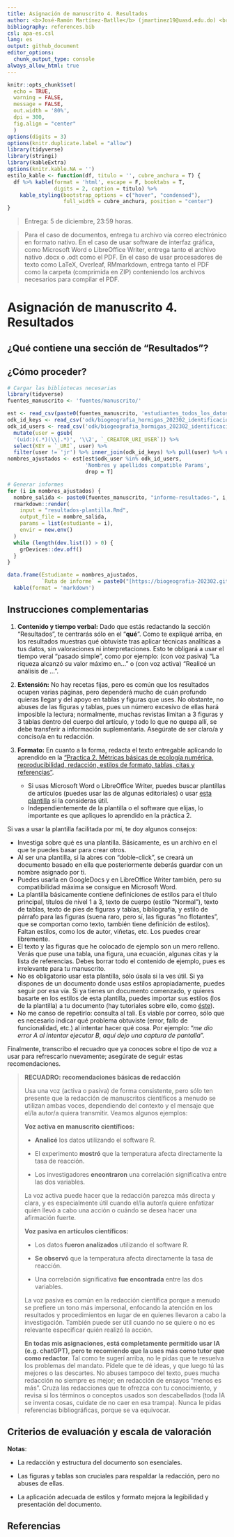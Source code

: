 ```yaml
---
title: Asignación de manuscrito 4. Resultados
author: <b>José-Ramón Martínez-Batlle</b> (jmartinez19@uasd.edu.do) <br> Facultad de Ciencias, Universidad Autónoma de Santo Domingo (UASD) <br> Santo Domingo, República Dominicana
bibliography: references.bib
csl: apa-es.csl
lang: es
output: github_document
editor_options: 
  chunk_output_type: console
always_allow_html: true
---
```


<!-- README.md se genera a partir de README.Rmd. Por favor, edita ese archivo. -->

```r
knitr::opts_chunk$set(
  echo = TRUE,
  warning = FALSE,
  message = FALSE,
  out.width = '80%',
  dpi = 300,
  fig.align = "center"
  )
options(digits = 3)
options(knitr.duplicate.label = "allow")
library(tidyverse)
library(stringi)
library(kableExtra)
options(knitr.kable.NA = '')
estilo_kable <- function(df, titulo = '', cubre_anchura = T) {
  df %>% kable(format = 'html', escape = F, booktabs = T,
               digits = 2, caption = titulo) %>%
    kable_styling(bootstrap_options = c("hover", "condensed"),
                  full_width = cubre_anchura, position = "center")
}
```

> Entrega: 5 de diciembre, 23:59 horas.

> Para el caso de documentos, entrega tu archivo vía correo electrónico en formato nativo. En el caso de usar software de interfaz gráfica, como Microsoft Word o LibreOffice Writer, entrega tanto el archivo nativo .docx o .odt como el PDF. En el caso de usar procesadores de texto como LaTeX, Overleaf, RMmarkdown, entrega tanto el PDF como la carpeta (comprimida en ZIP) conteniendo los archivos necesarios para compilar el PDF.


# Asignación de manuscrito 4. Resultados

## ¿Qué contiene una sección de "Resultados"?


## ¿Cómo proceder?



```r
# Cargar las bibliotecas necesarias
library(tidyverse)
fuentes_manuscrito <- 'fuentes/manuscrito/'
```


<!-- Formularios de ODK, listas estudiantes -->

```r
est <- read_csv(paste0(fuentes_manuscrito, 'estudiantes_todos_los_datos.csv'))
odk_id_keys <- read_csv('odk/biogeografia_hormigas_202302_identificacion/Biogeografía Hormigas 202302 IDENTIFICACION.csv') %>% select(KEY)
odk_id_users <- read_csv('odk/biogeografia_hormigas_202302_identificacion/Biogeografía Hormigas 202302 IDENTIFICACION_extraido_postgres.csv') %>%
  mutate(user = gsub(
  '(uid:)(.*)(\\|.*)', '\\2', `_CREATOR_URI_USER`)) %>% 
  select(KEY = `_URI`, user) %>% 
  filter(user != 'jr') %>% inner_join(odk_id_keys) %>% pull(user) %>% unique()
nombres_ajustados <- est[est$odk_user %in% odk_id_users,
                         'Nombres y apellidos compatible Params',
                         drop = T]
```



```r
# Generar informes
for (i in nombres_ajustados) {
  nombre_salida <- paste0(fuentes_manuscrito, "informe-resultados-", i, ".html")
  rmarkdown::render(
    input = "resultados-plantilla.Rmd",
    output_file = nombre_salida,
    params = list(estudiante = i),
    envir = new.env()
  )
  while (length(dev.list()) > 0) {
    grDevices::dev.off()
  }
}
```



```r
data.frame(Estudiante = nombres_ajustados,
           `Ruta de informe` = paste0("[https://biogeografia-202302.github.io/manuscrito/", fuentes_manuscrito, "informe-resultados-", nombres_ajustados, ".html](https://biogeografia-202302.github.io/manuscrito/", fuentes_manuscrito, "informe-resultados-", nombres_ajustados, ".html)"), check.names = F) %>% 
  kable(format = 'markdown')
```



## Instrucciones complementarias

1. **Contenido y tiempo verbal:** Dado que estás redactando la sección "Resultados", te centrarás sólo en el "**qué**". Como te expliqué arriba, en los resultados muestras qué obtuviste tras aplicar técnicas analíticas a tus datos, sin valoraciones ni interpretaciones. Esto te obligará a usar el tiempo veral "pasado simple", como por ejemplo: (con voz pasiva) "La riqueza alcanzó su valor máximo en..." o (con voz activa) "Realicé un análisis de ...".

2. **Extensión:** No hay recetas fijas, pero es común que los resultados ocupen varias páginas, pero dependerá mucho de cuán profundo quieras llegar y del apoyo en tablas y figuras que uses. No obstante, no abuses de las figuras y tablas, pues un número excesivo de ellas hará imposible la lectura; normalmente, muchas revistas limitan a 3 figuras y 3 tablas dentro del cuerpo del artículo, y todo lo que no quepa allí, se debe transferir a información suplementaria. Asegúrate de ser claro/a y conciso/a en tu redacción.

3. **Formato:** En cuanto a la forma, redacta el texto entregable aplicando lo aprendido en la ["Practica 2. Métricas básicas de ecología numérica, reproducibilidad, redacción, estilos de formato, tablas, citas y referencias"](https://github.com/biogeografia-202302/practicas/blob/main/practica-02.md). 
   * Si usas Microsoft Word o LibreOffice Writer, puedes buscar plantillas de artículos (puedes usar las de algunas editoriales) o usar [esta plantilla](data/plantilla-manuscrito.dotx) si la consideras útil.
   * Independientemente de la plantilla o el software que elijas, lo importante es que apliques lo aprendido en la práctica 2.

Si vas a usar la plantilla facilitada por mí, te doy algunos consejos:

- Investiga sobre qué es una plantilla. Básicamente, es un archivo en el que te puedes basar para crear otros.
- Al ser una plantilla, si la abres con "doble-click", se creará un documento basado en ella que posteriormente deberás guardar con un nombre asignado por ti.
- Puedes usarla en GoogleDocs y en LibreOffice Writer también, pero su compatibilidad máxima se consigue en Microsoft Word.
- La plantilla básicamente contiene definiciones de estilos para el título principal, títulos de nivel 1 a 3, texto de cuerpo (estilo "Normal"), texto de tablas, texto de pies de figuras y tablas, bibliografía, y estilo de párrafo para las figuras (suena raro, pero sí, las figuras "no flotantes", que se comportan como texto, también tiene definición de estilos). Faltan estilos, como los de autor, viñetas, etc. Los puedes crear libremente.
- El texto y las figuras que he colocado de ejemplo son un mero relleno. Verás que puse una tabla, una figura, una ecuación, algunas citas y la lista de referencias. Debes borrar todo el contenido de ejemplo, pues es irrelevante para tu manuscrito.
- No es obligatorio usar esta plantilla, sólo úsala si la ves útil. Si ya dispones de un documento donde usas estilos apropiadamente, puedes seguir por esa vía. Si ya tienes un documento comenzado, y quieres basarte en los estilos de esta plantilla, puedes importar sus estilos (los de la plantilla) a tu documento (hay tutoriales sobre ello, como [éste](https://www.youtube.com/watch?v=YG7FhZvR2Do)).
- No me canso de repetirlo: consulta al tali. Es viable por correo, sólo que es necesario indicar qué problema obtuviste (error, fallo de funcionalidad, etc.) al intentar hacer qué cosa. Por ejemplo: "*me dio error A al intentar ejecutar B, aquí dejo una captura de pantalla*".

Finalmente, transcribo el recuadro que ya conoces sobre el tipo de voz a usar para refrescarlo nuevamente; asegúrate de seguir estas recomendaciones.

> **RECUADRO: recomendaciones básicas de redacción**
> 
> Usa una voz (activa o pasiva) de forma consistente, pero sólo ten presente que la redacción de manuscritos científicos a menudo se utilizan ambas voces, dependiendo del contexto y el mensaje que el/la autor/a quiera transmitir. Veamos algunos ejemplos:
> 
> **Voz activa en manuscrito científicos:**
> 
> - **Analicé** los datos utilizando el software R.
> 
> - El experimento **mostró** que la temperatura afecta directamente la tasa de reacción.
> 
> - Los investigadores **encontraron** una correlación significativa entre las dos variables.
> 
> La voz activa puede hacer que la redacción parezca más directa y clara, y es especialmente útil cuando el/la autor/a quiere enfatizar quién llevó a cabo una acción o cuándo se desea hacer una afirmación fuerte.
> 
> **Voz pasiva en artículos científicos:**
> 
> - Los datos **fueron analizados** utilizando el software R.
> 
> - **Se observó** que la temperatura afecta directamente la tasa de reacción.
> 
> - Una correlación significativa **fue encontrada** entre las dos variables.
> 
> La voz pasiva es común en la redacción científica porque a menudo se prefiere un tono más impersonal, enfocando la atención en los resultados y procedimientos en lugar de en quienes llevaron a cabo la investigación. También puede ser útil cuando no se quiere o no es relevante especificar quién realizó la acción.
> 
> **En todas mis asignaciones, está completamente permitido usar IA (e.g. chatGPT), pero te recomiendo que la uses más como tutor que como redactor**. Tal como te sugerí arriba, no le pidas que te resuelva los problemas del mandato. Pídele que te dé ideas, y que luego tú las mejores o las descartes. No abuses tampoco del texto, pues mucha redacción no siempre es mejor; en redacción de ensayos "menos es más". Cruza las redacciones que te ofrezca con tu conocimiento, y revisa si los términos o conceptos usados son descabellados (toda IA se inventa cosas, cuidate de no caer en esa trampa). Nunca le pidas referencias bibliográficas, porque se va equivocar.

## Criterios de evaluación y escala de valoración



**Notas**:

- La redacción y estructura del documento son esenciales.

- Las figuras y tablas son cruciales para respaldar la redacción, pero no abuses de ellas.

- La aplicación adecuada de estilos y formato mejora la legibilidad y presentación del documento.

## Referencias
